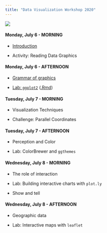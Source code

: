 ```yaml
---
title: "Data Visualization Workshop 2020"
---
```


![](gfx/self_description.png)

<div class="past"></div>

<div class="row">
  <div class="col-md-6">
  
#### Monday, July 6 - MORNING

- [Introduction](lectures/01-visualization-intro.pdf)
- Activity: Reading Data Graphics


  </div>
  <div class="col-md-6">
    
#### Monday, July 6 - AFTERNOON

- [Grammar of graphics](lectures/02-ggplot2-crash-course.pdf)
- [Lab: `ggplot2`](lab-ggplot2.html) ([.Rmd](lab-ggplot2.Rmd))

  </div>
</div>

<div class="row">
  <div class="col-md-6">
  
#### Tuesday, July 7 - MORNING

<!-- - [Visualization Techniques](lectures/03-vis-techniques.pdf) -->
<!-- - [Challenge: Parallel Coordinates](demo-vis-techniques.html) ([.Rmd](demo-vis-techniques.Rmd)) -->

- Visualization Techniques
- Challenge: Parallel Coordinates

  </div>
  <div class="col-md-6">
    
#### Tuesday, July 7 - AFTERNOON

<!-- - [Perception and Color](lectures/04-perception-color.pdf) -->
<!-- - [Lab: ColorBrewer and `ggthemes`](lab-colorbrewer-ggthemes.html) ([.Rmd](lab-colorbrewer-ggthemes.Rmd)) -->

- Perception and Color
- Lab: ColorBrewer and `ggthemes`

  </div>
</div>

<div class="row">
  <div class="col-md-6">
  
#### Wednesday, July 8 - MORNING

<!-- - [The role of interaction](lectures/05-interaction-and-plotly.pdf) -->
<!-- - [Lab: Building interactive charts with `plot.ly`](lab-plotly.html) ([.Rmd](lab-plotly.Rmd)) -->

- The role of interaction
- Lab: Building interactive charts with `plot.ly`
- Show and tell


  </div>
  <div class="col-md-6">
  
#### Wednesday, July 8 - AFTERNOON

<!-- - [Geographic data](lectures/06-geovis.pdf) -->
<!-- - [Lab: Interactive maps with `leaflet`](lab-leaflet.html) ([.Rmd](lab-leaflet.Rmd)) -->

- Geographic data
- Lab: Interactive maps with `leaflet`

  </div>
</div>